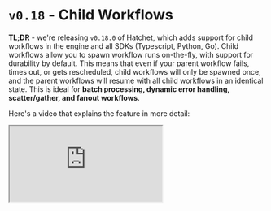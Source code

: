 
# `v0.18` - Child Workflows

**TL;DR** - we're releasing `v0.18.0` of Hatchet, which adds support for child workflows in the engine and all SDKs (Typescript, Python, Go). Child workflows allow you to spawn workflow runs on-the-fly, with support for durability by default. This means that even if your parent workflow fails, times out, or gets rescheduled, child workflows will only be spawned once, and the parent workflows will resume with all child workflows in an identical state. This is ideal for **batch processing, dynamic error handling, scatter/gather, and fanout workflows**.

Here's a video that explains the feature in more detail:

<iframe
  className="aspect-video w-full my-4"
  src="https://www.youtube.com/embed/UKrfQsXqiPY?si=_dIQe9zOFUP34qQ6"
  allow="accelerometer; autoplay; clipboard-write; encrypted-media; gyroscope; picture-in-picture"
  allowFullScreen
/>

## What are child workflows?

While workflows in Hatchet implement a DAG, there are many cases where the structure of a workflow isn't known ahead of time. For example, you may have a batch processing workflow where the number of tasks is determined by the input - for example, running a workflow per page in a PDF. In these cases, you can use child workflows to dynamically create new workflows as needed.

![Child Workflow List](/child-workflows-1.png)

## Creating more durable workflows

We've had support for spawning new workflows programmatically for a while, but there's a fundamental issue with this approach: if the parent workflow is retried or rescheduled, a new workflow will get spawned on each subsequent rerun. Ideally, we only spawn a child workflow once, and can simply replay the same state on the parent workflow if the parent gets retried. Parent workflows whose state are reliant only on the results of child workflows are **durably executed**.

For a practical example, say we have a workflow which extracts text from PDFs. PDF parsing and extraction is an expensive operation, so we'd like to parse each page separately, collect the text from each PDF, and pass it downstream to a future step in our workflow. We can model each page as a child workflow. For example, in the Typescript SDK:

<UniversalTabs items={['Typescript', 'Python', 'Go']}>
  <Tabs.Tab>
    ```ts
    async function f(ctx) {
      const { pages } = ctx.workflowInput();
      const promises: Promise<Result>[] = [];

      for (let i = 0; i < pages; i++) {
          promises.push(ctx.spawnWorkflow<Result>('process-page', { page: i }).result());
      }
      const results = await Promise.all(promises);

      return {
        results,
      };
    }
    ```

  </Tabs.Tab>
  <Tabs.Tab>
    ```py
    @hatchet.step()
    async def fanout_pages(self, context: Context):
        pages = context.workflow_input()["pages"]
        futures = []
        for index, page in enumerate(pages):
            future = context.spawn_workflow("process-page", key=page, index=f'page-{index}')
            futures.append(future.result())

        results = await asyncio.gather(*futures)

        return {
            "results": results
        }
    ```

  </Tabs.Tab>
  <Tabs.Tab>
    ```go
    func(ctx worker.HatchetContext) error {
        input := &parentInput{}
        err = ctx.WorkflowInput(input)

        if err != nil {
            return nil, err
        }

        childWorkflows := make([]*worker.ChildWorkflow, input.pages)

        for i := 0; i < input.pages; i++ {
            childInput := &childInput{
                Index: i,
            }

            childWorkflow, err := ctx.SpawnWorkflow("process-page", childInput, &worker.SpawnWorkflowOpts{})

            if err != nil {
                return nil, err
            }

            childWorkflows[i] = childWorkflow
        }

        childOutputs := make([]childOutput, input.pages)

        for i, childWorkflow := range childWorkflows {
            childResult, _ = childWorkflow.Result()

            childOutput := childOutput{}
            childResult.StepOutput("step-one", &childOutput)

            childOutputs[i] = childOutput
        }

        return nil

    }

    ```

  </Tabs.Tab>
</UniversalTabs>

What happens if our workflow fails during the `await Promise.all`, for example when exceeding a timeout? Because we've already called `spawnWorkflow` for each page, when this workflow is rerun, we'll simply enter the `Promise.all` method again with the same child workflows.

By default, **child workflows are keyed on their index**. However, you can pass in custom keys if you expect that the index of your workflows would change between workflow runs.

## Advanced Use-Cases

Child workflows can be used to support more complex use-cases, like:

- [Error recovery](/features/child-workflows#error-handling)
- [Looping workflows](/features/child-workflows#looping-workflows)
- [Scatter/gather workflows](/features/child-workflows#scattergather-workflows)

## Feedback

The example repository illustrating child workflows can be found [here](https://github.com/hatchet-dev/hatchet-typescript-quickstart/tree/main/child-workflows).

Child workflows are available in engine version `v0.18.0` and above, and on all the latest SDK versions. We'd love to hear your feedback in our [Discord](https://discord.gg/ZMeUafwH89)!
